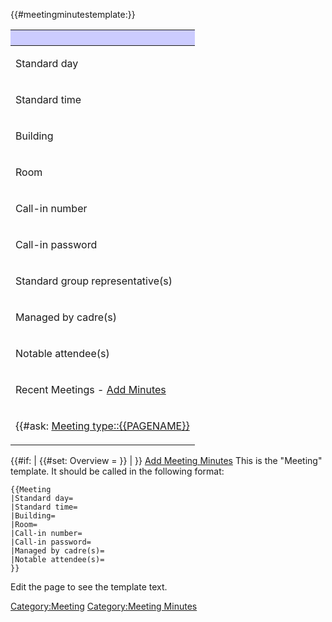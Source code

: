 <includeonly><!--
# Template:Meeting
#   (1) Setup JS/CSS and category
#   (2) Add category
#   (3) Create wrapper div around infobox and table of contents
#   (4) Create infobox
#   (5) Close out wrapper div
#   (6) Show overview of meeting
#   (7) #ask query for recent meetings
#   (8) Show link to form
#   (9) Template documentation (noinclude)



#
# (1) Call the #meetingminutestemplate parser function in order to add
#     the required javascript and CSS to the meeting template (uses same
#     parser function as Template:Meeting minutes.
#
-->{{#meetingminutestemplate:}}<!--


#
# (2) Add Category:Meeting Minutes.
#
-->[[Category:Meeting]]<!--


#
# (3) Add wrapper <div> which will go around infobox and table of contents.
#     This allows the infobox and TOC to both be positioned on the left and
#     be approximately the same size. FIXME: make them exactly the same size
#
--><div id="ext-meeting-minutes-toc-wrapper"><!--


#
# (4) Create infobox
#
-->
{| class="meeting-minutes-infobox"
! style="text-align: center; background-color:#ccccff;" colspan="2" |<big>{{PAGENAME}}</big>
|-
! Standard day
| {{#if: {{{Standard day|}}} | [[Standard day::{{{Standard day|}}}]] | }}
|-
! Standard time
| {{#if: {{{Standard time|}}} | [[Standard time::{{{Standard time|}}}]] | }}
|-
! Building
| {{#if: {{{Building|}}} | [[Building::{{{Building|}}}]] | }}
|-
! Room
| {{#if: {{{Room|}}} | [[Room::{{{Room|}}}]] | }}
|-
! Call-in number
| {{#if: {{{Call-in number|}}} | [[Call in number::{{{Call-in number|}}}]] | }}
|-
! Call-in password
| {{#if: {{{Call-in password|}}} | [[Call in password::{{{Call-in password|}}}]] | }}
|-
! Standard group representative(s)
| {{#arraymap:{{{Standard group representative(s)|}}}|,|x|[[Standard group representative::x]]}}
|-
! Managed by cadre(s)
| {{#arraymap:{{{Managed by cadre(s)|}}}|,|x|[[Managed by cadre::x]]}}
|-
! Notable attendee(s)
| {{#arraymap:{{{Notable attendee(s)|}}}|,|x|[[Notable attendee::x]]}}
|-
! class="smw-style-infobox-table-header" colspan="2" | Recent Meetings - [[Special:FormEdit/Meeting Minutes|Add Minutes]]
|-
| colspan="2" | <!--

#
# (7) Perform #ask query to show recent meetings
#
-->{{#ask: [[Category:Meeting Minutes]] [[Meeting type::{{PAGENAME}}]]
| ?Meeting date = Date
| ?Notes taken by
| link = none
| sort = Meeting date
| order = desc
| limit = 15
| format = template
| valuesep = ,
| template = Meeting/Recent Meetings
| default = No meetings of this type have been added
| searchlabel = <br />see prior meetings
}}
|}
<!--

#
# Note: no TOC in Template:Meeting at this time. could add __TOC__ here if desired.
#



#
# (5) Close out <div> wrapper around infobox and TOC
#
--></div><!--



#
# (6) Show overview of meeting
#
-->{{#if: {{{Overview|}}} | {{{Overview}}}{{#set: Overview ={{{Overview}}} }} | <!-- else do nothing --> }}<!--



#
# (8) Add link to meeting minutes form
#
-->[[Special:FormEdit/Meeting Minutes|Add Meeting Minutes]]<!--



#
# (9) Template definition complete. Template documentation below (within noinclude).
#
--></includeonly><noinclude>
This is the "Meeting" template.
It should be called in the following format:
<pre>
{{Meeting
|Standard day=
|Standard time=
|Building=
|Room=
|Call-in number=
|Call-in password=
|Managed by cadre(s)=
|Notable attendee(s)=
}}
</pre>
Edit the page to see the template text.
</noinclude>
